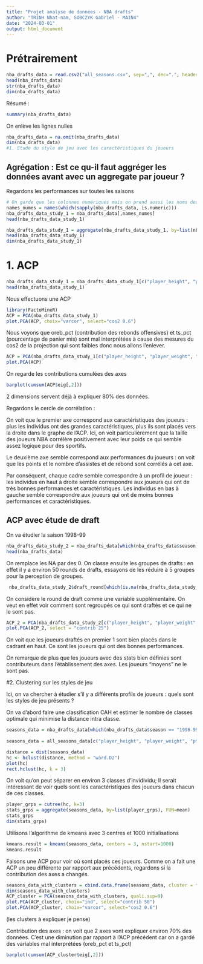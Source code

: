 ```yaml
---
title: "Projet analyse de données - NBA drafts"
author: "TRINH Nhat-nam, SOBCZYK Gabriel - MAIN4"
date: "2024-03-01"
output: html_document
---
```


# Prétrairement

```r
nba_drafts_data = read.csv2("all_seasons.csv", sep=",", dec=".", header=TRUE, row.names = 1)
head(nba_drafts_data)
str(nba_drafts_data)
dim(nba_drafts_data)
```

Résumé :

```r
summary(nba_drafts_data)
```

On enlève les lignes nulles

```r
nba_drafts_data = na.omit(nba_drafts_data)
dim(nba_drafts_data)
#1. Etude du style de jeu avec les caractéristiques du joueurs

````


## Agrégation : Est ce qu-il faut aggréger les données avant avec un aggregate par joueur ?

Regardons les performances sur toutes les saisons

```r
# On garde que les colonnes numériques mais on prend aussi les noms des joueurs
names_numes = names(which(sapply(nba_drafts_data, is.numeric)))
nba_drafts_data_study_1 = nba_drafts_data[,names_numes]
head(nba_drafts_data_study_1)
```

```r
nba_drafts_data_study_1 = aggregate(nba_drafts_data_study_1, by=list(nba_drafts_data$player_name), FUN=mean)
head(nba_drafts_data_study_1)
dim(nba_drafts_data_study_1)
```

# 1. ACP 

```r
nba_drafts_data_study_1 = nba_drafts_data_study_1[c("player_height", "player_weight", "pts", "reb", "ast", "oreb_pct", "dreb_pct", "ts_pct")]
head(nba_drafts_data_study_1)
```

Nous effectuons une ACP

```r
library(FactoMineR)
ACP = PCA(nba_drafts_data_study_1)
plot.PCA(ACP, choix="varcor", select="cos2 0.6")
```

Nous voyons que oreb_pct (contribution des rebonds offensives) et ts_pct (pourcentage de panier mis) sont mal interprétées à cause des mesures du cos2 de la projection qui sont faibles donc nous allons l'enlever.

```r
ACP = PCA(nba_drafts_data_study_1[c("player_height", "player_weight", "pts", "reb", "ast","dreb_pct")])
plot.PCA(ACP)
```

On regarde les contributions cumulées des axes

```r
barplot(cumsum(ACP$eig[,2]))
```

2 dimensions servent déjà à expliquer 80% des données.

Regardons le cercle de corrélation :

On voit que le premier axe correspond aux caractéristiques des joueurs : plus les individus ont des grandes caractéristiques, plus ils sont placés vers la droite dans le graphe de l'ACP. Ici, on voit particulièrement que la taille des joueurs NBA corrélère positivement avec leur poids ce qui semble assez logique pour des sportifs.

Le deuxième axe semble correspond aux performances du joueurs : on voit que les points et le nombre d'assistes et de rebond sont corrélés à cet axe.

Par conséquent, chaque cadre semble correspondre à un profil de joueur : les individus en haut à droite semble correspondre aux joueurs qui ont de très bonnes performances et caractéristiques. Les individus en bas à gauche semble correspondre aux joueurs qui ont de moins bonnes performances et caractéristiques.


## ACP avec étude de draft

On va étudier la saison 1998-99
```r
nba_drafts_data_study_2 = nba_drafts_data[which(nba_drafts_data$season == "1998-99"),]
head(nba_drafts_data)
```
On remplace les NA par des 0.
On classe ensuite les groupes de drafts : en effet il y a environ 50 rounds de drafts, essayons de les réduire à 5 groupes pour la perception de groupes.

```r
 nba_drafts_data_study_2$draft_round[which(is.na(nba_drafts_data_study_2$draft_round))] = -1
```

On considère le round de draft comme une variable supplémentaire. On veut en effet voir comment sont regroupés ce qui sont draftés et ce qui ne le sont pas.
```r
ACP_2 = PCA(nba_drafts_data_study_2[c("player_height", "player_weight", "pts", "reb", "ast","dreb_pct", "draft_round")], quali.sup=7)
plot.PCA(ACP_2, select = "contrib 25")
```
On voit que les joueurs draftés en premier 1 sont bien placés dans le cadrant en haut. Ce sont les joueurs qui ont des bonnes performances.

On remarque de plus que les joueurs avec des stats bien définies sont contributeurs dans l'établissement des axes. Les joueurs "moyens" ne le sont pas.



#2. Clustering sur les styles de jeu

Ici, on va chercher à étudier s'il y a différents profils de joueurs : quels sont les styles de jeu présents ?

On va d'abord faire une classification CAH et estimer le nombre de classes optimale qui minimise la distance intra classe.

```r
seasons_data = nba_drafts_data[which(nba_drafts_data$season == "1998-99"),]
                                         
seasons_data = all_seasons_data[c("player_height", "player_weight", "pts", "reb", "ast","dreb_pct","oreb_pct", "ts_pct")]

distance = dist(seasons_data)
hc <- hclust(distance, method = "ward.D2")
plot(hc)
rect.hclust(hc, k = 3)
```


On voit qu'on peut séparer en environ 3 classes d'invidividu; Il serait intéressant de voir quels sont les caractéristiques des joueurs dans chacun de ces classes.
```r
player_grps = cutree(hc, k=3)
stats_grps = aggregate(seasons_data, by=list(player_grps), FUN=mean)
stats_grps
dim(stats_grps)
```

Utilisons l'algorithme de kmeans avec 3 centres et 1000 initialisations

```r
kmeans.result = kmeans(seasons_data, centers = 3, nstart=1000)
kmeans.result
```


Faisons une ACP pour voir où sont placés ces joueurs. Comme on a fait une ACP un peu différente par rapport aux précédents, regardons si la contribution des axes a changés.

```r
seasons_data_with_clusters = cbind.data.frame(seasons_data, cluster = factor(kmeans.result$cluster))
dim(seasons_data_with_clusters)
ACP_cluster = PCA(seasons_data_with_clusters, quali.sup=9)
plot.PCA(ACP_cluster, choix="ind", select="contrib 50")
plot.PCA(ACP_cluster, choix="varcor", select="cos2 0.6")

```

(les clusters à expliquer je pense)

Contribution des axes : on voit que 2 axes vont expliquer environ 70% des données. C'est une diminution par rapport à l'ACP précédent car on a gardé des variables mal interprétées (oreb_pct et ts_pct)

```r
barplot(cumsum(ACP_cluster$eig[,2]))
```

